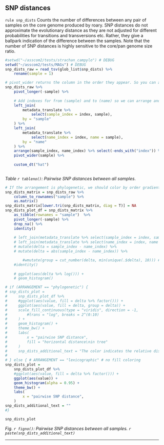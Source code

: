 ## SNP distances

`rule snp_dists` Counts the number of differences between any pair of samples on the core genome produced by roary. SNP distances do not approximate the evolutionary distance as they are not adjusted for different probabilities for transitions and transversions etc. Rather, they give a ballpark indication of the difference between the samples. Note that the number of SNP distances is highly sensitive to the core/pan genome size ratio.


```r
#setwd("~/asscom2/tests/strachan_campylo") # DEBUG
setwd("~/asscom2/tests/MAGs") # DEBUG
snp_dists_raw = read_tsv(glob_list$snp_dists) %>% 
    rename(sample = 1)

# pivot_wider returns the column in the order they appear. So you can arrange the data in the order you want before using pivot_wider. 
snp_dists_raw %>% 
    pivot_longer(-sample) %>%
    
    # Add indexes for from (sample) and to (name) so we can arrange and pivot out to the correct column order.
    left_join(
        metadata_translate %>% 
            select(sample_index = index, sample),
        by = "sample"
    ) %>% 
    left_join(
        metadata_translate %>% 
            select(name_index = index, name = sample),
        by = "name"
    ) %>% 
    arrange(sample_index, name_index) %>% select(-ends_with("index")) %>% # After arranging, we're done with the indexes.
    pivot_wider(sample) %>% 
    
    custom_dt("hat")
    

```
*Table `r tableno()`: Pairwise SNP distances between all samples.*




```r

# If the arrangement is phylogenetic, we should color by order gradient to highlight the clusters.
snp_dists_matrix = snp_dists_raw %>% 
    column_to_rownames("sample") %>% 
    as.matrix()
snp_dists_matrix[lower.tri(snp_dists_matrix, diag = T)] = NA
snp_dists_plot_df = snp_dists_matrix %>%
    as_tibble(rownames = "sample")  %>% 
    pivot_longer(-sample) %>%
    drop_na() %>% 
    identity()
    
    # left_join(metadata_translate %>% select(sample_index = index, sample)) %>% 
    # left_join(metadata_translate %>% select(name_index = index, name = sample)) %>% 
    # mutate(delta = sample_index - name_index) %>% 
    # mutate(delta = abs(sample_index - name_index)) %>% 

        #wmutate(group = cut_number(delta, min(unique(.$delta), 10))) # DISABLED
    #identity()
    
    # ggplot(aes(delta %>% log())) + 
    # geom_histogram() 

# if (ARRANGEMENT == "phylogenetic") {
# snp_dists_plot = 
#     snp_dists_plot_df %>% 
#     #ggplot(aes(value, fill = delta %>% factor())) +
#     ggplot(aes(value, fill = delta, group = delta)) +
#     scale_fill_continuous(type = "viridis", direction = -1,
#         #trans = "log", breaks = 2^(0:10)
#     ) +
#     geom_histogram() + 
#     theme_bw() + 
#     labs(
#         x = "pairwise SNP distance", 
#         fill = "horizontal distance\nin tree"
#     )
#     snp_dists_additional_text = "The color indicates the relative distance for the pair when considering the index positions of a phylogenetic tree resembling the samples which is produced with mashtree. The index positions in a phylogenetic tree can be haphazard, but will always correlate with kinship."
# 
# } else { # ARRANGEMENT == "lexicographic" # no fill coloring
snp_dists_plot = 
    snp_dists_plot_df %>% 
    #ggplot(aes(value, fill = delta %>% factor())) +
    ggplot(aes(value)) +
    geom_histogram(alpha = 0.95) + 
    theme_bw() + 
    labs(
        x = "pairwise SNP distance", 
    ) 
snp_dists_additional_text = ""
#}

snp_dists_plot


```
*Fig. `r figno()`: Pairwise SNP distances between all samples. `r paste(snp_dists_additional_text)`*




---
